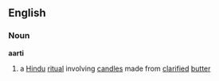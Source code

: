 ==English==
===Noun===
{{wikipedia}}
'''aarti'''
#a [[Hindu]] [[ritual]] involving [[candle]]s made from [[clarified]] [[butter]]